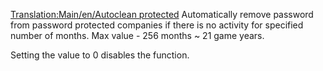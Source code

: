 [[Translation:Main/en/Autoclean protected]]
{{en/-}}
Automatically remove password from password protected companies if there is no activity for specified number of months. Max value - 256 months ~ 21 game years.

Setting the value to 0 disables the function.